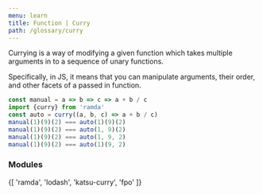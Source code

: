 ```yaml
---
menu: learn
title: Function | Curry
path: /glossary/curry
---
```


<Def of="Curry" parent="Function"/>

Currying is a way of modifying a given function which takes multiple arguments in
to a sequence of unary functions.

Specifically, in JS, it means that you can manipulate arguments, their order, and other facets of a passed in function.

```js
const manual = a => b => c => a + b / c
import {curry} from 'ramda'
const auto = curry((a, b, c) => a + b / c)
manual(1)(9)(2) === auto(1)(9)(2)
manual(1)(9)(2) === auto(1, 9)(2)
manual(1)(9)(2) === auto(1, 9, 2)
manual(1)(9)(2) === auto(1)(9, 2)
```

### Modules

<ModuleLinks>
{[
  'ramda',
  'lodash',
  'katsu-curry',
  'fpo'
]}
</ModuleLinks>
